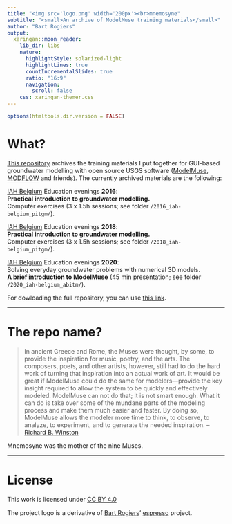 ```yaml
---
title: "<img src='logo.png' width='200px'><br>mnemosyne"
subtitle: "<small>An archive of ModelMuse training materials</small>"
author: "Bart Rogiers"
output:
  xaringan::moon_reader:
    lib_dir: libs
    nature:
      highlightStyle: solarized-light
      highlightLines: true
      countIncrementalSlides: true
      ratio: "16:9"
      navigation:
        scroll: false
    css: xaringan-themer.css
---
```


```r
options(htmltools.dir.version = FALSE)
```

# What?

[This repository](https://github.com/rogiersbart/mnemosyne) archives the training materials I put together for GUI-based groundwater modelling
with open source USGS software
([ModelMuse](https://www.usgs.gov/software/modelmuse-a-graphical-user-interface-groundwater-models), [MODFLOW](https://www.usgs.gov/mission-areas/water-resources/science/modflow-and-related-programs)
and friends). The currently archived materials are the following:

[IAH Belgium](https://belgium.iah.org/) Education evenings **2016**:<br>
**Practical introduction to groundwater modelling.**<br>
Computer exercises (3 x 1.5h sessions; see folder `/2016_iah-belgium_pitgm/`).<br>

[IAH Belgium](https://belgium.iah.org/) Education evenings **2018**:<br>
**Practical introduction to groundwater modelling.**<br>
Computer exercises (3 x 1.5h sessions; see folder `/2018_iah-belgium_pitgm/`).<br>

[IAH Belgium](https://belgium.iah.org/) Education evenings **2020**:<br>
Solving everyday groundwater problems with numerical 3D models.<br>
**A brief introduction to ModelMuse** (45 min presentation; see folder `/2020_iah-belgium_abitm/`).<br>

For dowloading the full repository, you can use [this link](https://github.com/rogiersbart/mnemosyne/archive/master.zip).

---

# The repo name?

> In ancient Greece and Rome, the Muses were thought, by some, to provide the
inspiration for music, poetry, and the arts. The composers, poets, and other
artists, however, still had to do the hard work of turning that inspiration into
an actual work of art. It would be great if ModelMuse could do the same for
modelers—provide the key insight required to allow the system to be quickly and
effectively modeled. ModelMuse can not do that; it is not smart enough. What it
can do is take over some of the mundane parts of the modeling process and make
them much easier and faster. By doing so, ModelMuse allows the modeler more time
to think, to observe, to analyze, to experiment, and to generate the needed
inspiration. -- [Richard B. Winston](https://pubs.usgs.gov/tm/tm6A29/tm6A29.pdf)

Mnemosyne was the mother of the nine Muses.

---

# License
<p xmlns:dct="http://purl.org/dc/terms/" xmlns:cc="http://creativecommons.org/ns#" class="license-text">This work is licensed under <a rel="license" href="https://creativecommons.org/licenses/by/4.0">CC BY 4.0</a></p>

The project logo is a derivative of [Bart
Rogiers](https://rogiersbart.github.io)' 
[espresso](https://rogiersbart.github.io/espresso/) project.
